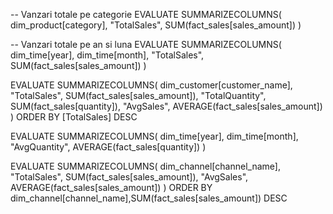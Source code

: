 -- Vanzari totale pe categorie
EVALUATE
SUMMARIZECOLUMNS(
    dim_product[category],
    "TotalSales", SUM(fact_sales[sales_amount])
)

-- Vanzari totale pe an si luna
EVALUATE
SUMMARIZECOLUMNS(
    dim_time[year],
    dim_time[month],
    "TotalSales", SUM(fact_sales[sales_amount])
)

EVALUATE
    SUMMARIZECOLUMNS(
        dim_customer[customer_name],
        "TotalSales", SUM(fact_sales[sales_amount]),
        "TotalQuantity", SUM(fact_sales[quantity]),
        "AvgSales", AVERAGE(fact_sales[sales_amount]) 
    )
ORDER BY
    [TotalSales] DESC


EVALUATE
SUMMARIZECOLUMNS(
    dim_time[year],
    dim_time[month],
    "AvgQuantity", AVERAGE(fact_sales[quantity])
)

EVALUATE
SUMMARIZECOLUMNS(
    dim_channel[channel_name],
    "TotalSales", SUM(fact_sales[sales_amount]),
    "AvgSales", AVERAGE(fact_sales[sales_amount])
) ORDER BY dim_channel[channel_name],SUM(fact_sales[sales_amount]) DESC








